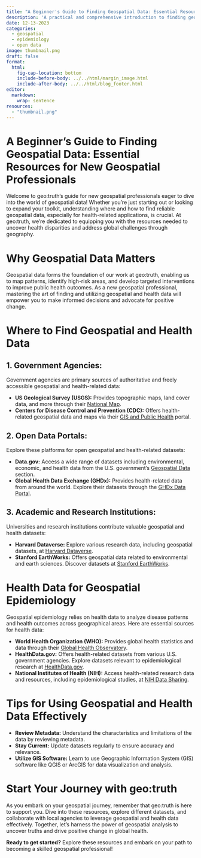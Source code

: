 ```yaml
---
title: "A Beginner's Guide to Finding Geospatial Data: Essential Resources for New Geospatial Professionals"
description: 'A practical and comprehensive introduction to finding geospatial and health data, tailored for new professionals entering the field of geospatial epidemiology.'
date: 12-13-2023
categories: 
  - geospatial
  - epidemiology
  - open data
image: thumbnail.png
draft: false
format:
  html:
    fig-cap-location: bottom
    include-before-body: ../../html/margin_image.html
    include-after-body: ../../html/blog_footer.html
editor: 
  markdown: 
    wrap: sentence
resources: 
  - "thumbnail.png"
---
```


# **A Beginner's Guide to Finding Geospatial Data: Essential Resources for New Geospatial Professionals**

Welcome to geo:truth's guide for new geospatial professionals eager to dive into the world of geospatial data!
Whether you're just starting out or looking to expand your toolkit, understanding where and how to find reliable geospatial data, especially for health-related applications, is crucial.
At geo:truth, we're dedicated to equipping you with the resources needed to uncover health disparities and address global challenges through geography.

# Why Geospatial Data Matters

Geospatial data forms the foundation of our work at geo:truth, enabling us to map patterns, identify high-risk areas, and develop targeted interventions to improve public health outcomes.
As a new geospatial professional, mastering the art of finding and utilizing geospatial and health data will empower you to make informed decisions and advocate for positive change.

# Where to Find Geospatial and Health Data

## 1. **Government Agencies:**

Government agencies are primary sources of authoritative and freely accessible geospatial and health-related data:

-   **US Geological Survey (USGS):** Provides topographic maps, land cover data, and more through their [National Map](https://www.usgs.gov/core-science-systems/national-geospatial-program/national-map).
-   **Centers for Disease Control and Prevention (CDC):** Offers health-related geospatial data and maps via their [GIS and Public Health](https://www.cdc.gov/gis/index.html) portal.

## 2. **Open Data Portals:**

Explore these platforms for open geospatial and health-related datasets:

-   **Data.gov:** Access a wide range of datasets including environmental, economic, and health data from the U.S. government's [Geospatial Data](https://www.data.gov/geospatial/) section.
-   **Global Health Data Exchange (GHDx):** Provides health-related data from around the world. Explore their datasets through the [GHDx Data Portal](http://ghdx.healthdata.org/).

## 3. **Academic and Research Institutions:**

Universities and research institutions contribute valuable geospatial and health datasets:

-   **Harvard Dataverse:** Explore various research data, including geospatial datasets, at [Harvard Dataverse](https://dataverse.harvard.edu/).
-   **Stanford EarthWorks:** Offers geospatial data related to environmental and earth sciences. Discover datasets at [Stanford EarthWorks](https://earthworks.stanford.edu/).

# Health Data for Geospatial Epidemiology

Geospatial epidemiology relies on health data to analyze disease patterns and health outcomes across geographical areas.
Here are essential sources for health data:

-   **World Health Organization (WHO):** Provides global health statistics and data through their [Global Health Observatory](https://www.who.int/data/gho).
-   **HealthData.gov:** Offers health-related datasets from various U.S. government agencies. Explore datasets relevant to epidemiological research at [HealthData.gov](https://healthdata.gov/).
-   **National Institutes of Health (NIH):** Access health-related research data and resources, including epidemiological studies, at [NIH Data Sharing](https://datasharing.nih.gov/).

# Tips for Using Geospatial and Health Data Effectively

-   **Review Metadata:** Understand the characteristics and limitations of the data by reviewing metadata.
-   **Stay Current:** Update datasets regularly to ensure accuracy and relevance.
-   **Utilize GIS Software:** Learn to use Geographic Information System (GIS) software like QGIS or ArcGIS for data visualization and analysis.

# Start Your Journey with geo:truth

As you embark on your geospatial journey, remember that geo:truth is here to support you.
Dive into these resources, explore different datasets, and collaborate with local agencies to leverage geospatial and health data effectively.
Together, let's harness the power of geospatial analysis to uncover truths and drive positive change in global health.

**Ready to get started?** Explore these resources and embark on your path to becoming a skilled geospatial professional!
